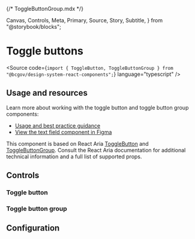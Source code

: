 {/* ToggleButtonGroup.mdx */}

  Canvas,
  Controls,
  Meta,
  Primary,
  Source,
  Story,
  Subtitle,
} from "@storybook/blocks";


<Meta title="Components/Toggle buttons" />

# Toggle buttons

<Subtitle></Subtitle>

<Source
  code={`import { ToggleButton, ToggleButtonGroup } from "@bcgov/design-system-react-components";`}
  language="typescript"
/>

## Usage and resources

Learn more about working with the toggle button and toggle button group components:

- [Usage and best practice guidance](https://www2.gov.bc.ca/gov/content?id=FAE017578EED4A4980E2C1B8BE3415F9)
- [View the text field component in Figma](https://www2.gov.bc.ca/gov/content?id=8E36BE1D10E04A17B0CD4D913FA7AC43#designers)

This component is based on React Aria [ToggleButton](https://react-spectrum.adobe.com/react-aria/ToggleButton.html) and [ToggleButtonGroup](https://react-spectrum.adobe.com/react-aria/ToggleButtonGroup.html). Consult the React Aria documentation for additional technical information and a full list of supported props.

## Controls

### Toggle button

<Primary of={ToggleButtonStories} />
<Controls of={ToggleButtonStories.ToggleButtonTemplate} />

### Toggle button group

<Primary of={ToggleButtonGroupStories} />
<Controls of={ToggleButtonGroupStories.ToggleButtonGroupTemplate} />

## Configuration
